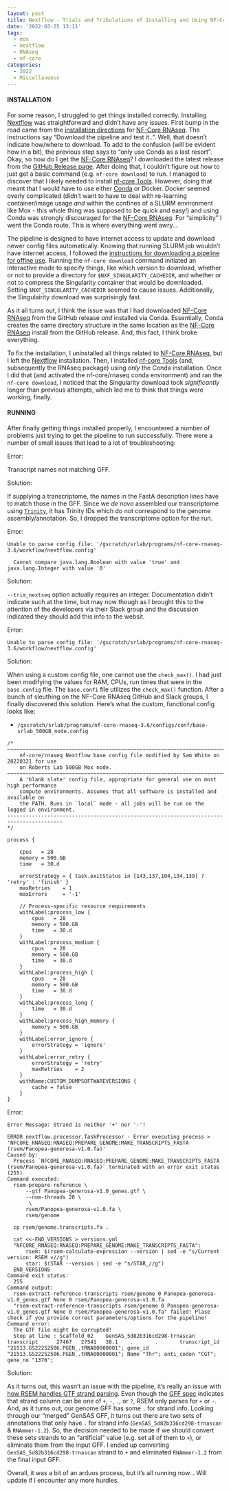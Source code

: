 ```yaml
---
layout: post
title: Nextflow - Trials and Tribulations of Installing and Using NF-Core RNAseq
date: '2022-03-25 13:11'
tags: 
  - mox
  - nextflow
  - RNAseq
  - nf-core
categories: 
  - 2022
  - Miscellaneous
---
```

#### INSTALLATION

For some reason, I struggled to get things installed correctly. Installing [Nextflow](https://www.nextflow.io/) was straightforward and didn't have any issues. First bump in the road came from the [installation directions](https://nf-co.re/rnaseq/3.6#quick-start) for [NF-Core RNAseq](https://nf-co.re/rnaseq). The instructions say "Download the pipeline and test it..". Well, that doesn't indicate how/where to download. To add to the confusion (will be evident how in a bit), the previous step says to "only use Conda as a last resort". Okay, so how do I get the [NF-Core RNAseq](https://nf-co.re/rnaseq)? I downloaded the latest release from the [GitHub Release page](https://github.com/nf-core/rnaseq/releases/tag/3.6). After doing that, I couldn't figure out how to just get a basic command (e.g. `nf-core download`) to run. I managed to discover that I likely needed to install [nf-core Tools](https://nf-co.re/tools/). However, doing that meant that I would have to use either [Conda](https://bioconda.github.io/recipes/nf-core/README.html) or Docker. Docker seemed overly complicated (didn't want to have to deal with re-learning container/image usage _and_ within the confines of a SLURM environment like Mox - this whole thing was supposed to be quick and easy!) and using Conda was strongly discouraged for the [NF-Core RNAseq](https://nf-co.re/rnaseq). For "simplicity" I went the Conda route. This is where everything went awry...

The pipeline is designed to have internet access to update and download newer config files automatically. Knowing that running SLURM job wouldn't have internet access, I followed the [instructions for downloading a pipeline for offlne use](https://nf-co.re/tools/#downloading-pipelines-for-offline-use). Running the `nf-core download` command initiated an interactive mode to specify things, like which version to download, whether or not to provide a directory for `$NXF_SINGULARITY_CACHEDIR`, and whether or not to compress the Singularity container that would be downloaded. Setting `$NXF_SINGULARITY_CACHEDIR` seemed to cause issues. Additionally, the Singulairity download was surprisingly fast.

As it all turns out, I think the issue was that I had downloaded [NF-Core RNAseq](https://nf-co.re/rnaseq) from the GitHub release _and_ installed via Conda. Essentially, Conda creates the same directory structure in the same location as the [NF-Core RNAseq](https://nf-co.re/rnaseq) install from the GitHub release. And, this fact, I think broke everything. 

To fix the installation, I uninstalled all things related to [NF-Core RNAseq](https://nf-co.re/rnaseq), but I left the [Nextflow](https://www.nextflow.io/) installation. Then, I installed [nf-core Tools](https://nf-co.re/tools/) (and, subsequently the RNAseq package) using _only_ the Conda installation. Once I did that (and activated the nf-core/rnaseq conda environment) and ran the `nf-core download`, I noticed that the Singularity download took _significantly_ longer than previous attempts, which led me to think that things were working, finally.

#### RUNNING

After finally getting things installed properly, I encountered a number of problems just trying to get the pipeline to run successfully. There were a number of small issues that lead to a lot of troubleshooting:

Error:

Transcript names not matching GFF.

Solution:

If supplying a transcriptome, the names in the FastA description lines have to match those in the GFF. Since we _de novo_ assembled our transcriptome using [`Trinity`](https://github.com/trinityrnaseq/trinityrnaseq/wiki), it has Trinity IDs which do not correspond to the genome assembly/annotation. So, I dropped the transcriptome option for the run.

Error:

```
Unable to parse config file: '/gscratch/srlab/programs/nf-core-rnaseq-3.6/workflow/nextflow.config'

  Cannot compare java.lang.Boolean with value 'true' and java.lang.Integer with value '0'
```

Solution:

```--trim_nextseq``` option actually requires an integer. Documentation didn't indicate such at the time, but may now though as I brought this to the attention of the developers via their Slack group and the discussion indicated they should add this info to the websit.

Error:

```
Unable to parse config file: '/gscratch/srlab/programs/nf-core-rnaseq-3.6/workflow/nextflow.config'
```

Solution:

When using a custom config file, one cannot use the `check_max()`. I had just been modifying the values for RAM, CPUs, run times that were in the `base.config` file. The `base.confi` file utilizes the `check_max()` function. After a bunch of sleuthing on the NF-Core RNAseq GitHub and Slack groups, I finally discovered this solution. Here's what the custom, functional config looks like:

- `/gscratch/srlab/programs/nf-core-rnaseq-3.6/configs/conf/base-srlab_500GB_node.config`

```
/*
~~~~~~~~~~~~~~~~~~~~~~~~~~~~~~~~~~~~~~~~~~~~~~~~~~~~~~~~~~~~~~~~~~~~~~~~~~~~~~~~~~~~~~~
    nf-core/rnaseq Nextflow base config file modified by Sam White on 20220321 for use
    on Roberts Lab 500GB Mox node.
~~~~~~~~~~~~~~~~~~~~~~~~~~~~~~~~~~~~~~~~~~~~~~~~~~~~~~~~~~~~~~~~~~~~~~~~~~~~~~~~~~~~~~~
    A 'blank slate' config file, appropriate for general use on most high performance
    compute environments. Assumes that all software is installed and available on
    the PATH. Runs in `local` mode - all jobs will be run on the logged in environment.
----------------------------------------------------------------------------------------
*/

process {

    cpus   = 28
    memory = 500.GB
    time   = 30.d

    errorStrategy = { task.exitStatus in [143,137,104,134,139] ? 'retry' : 'finish' }
    maxRetries    = 1
    maxErrors     = '-1'

    // Process-specific resource requirements
    withLabel:process_low {
        cpus   = 28
        memory = 500.GB
        time   = 30.d
    }
    withLabel:process_medium {
        cpus   = 28
        memory = 500.GB
        time   = 30.d
    }
    withLabel:process_high {
        cpus   = 28
        memory = 500.GB
        time   = 30.d
    }
    withLabel:process_long {
        time   = 30.d
    }
    withLabel:process_high_memory {
        memory = 500.GB
    }
    withLabel:error_ignore {
        errorStrategy = 'ignore'
    }
    withLabel:error_retry {
        errorStrategy = 'retry'
        maxRetries    = 2
    }
    withName:CUSTOM_DUMPSOFTWAREVERSIONS {
        cache = false
    }
}
```

Error:

`Error Message: Strand is neither '+' nor '-'!`

```
ERROR nextflow.processor.TaskProcessor - Error executing process > 'NFCORE_RNASEQ:RNASEQ:PREPARE_GENOME:MAKE_TRANSCRIPTS_FASTA (rsem/Panopea-generosa-v1.0.fa)'
Caused by:
  Process `NFCORE_RNASEQ:RNASEQ:PREPARE_GENOME:MAKE_TRANSCRIPTS_FASTA (rsem/Panopea-generosa-v1.0.fa)` terminated with an error exit status (255)
Command executed:
  rsem-prepare-reference \
      --gtf Panopea-generosa-v1.0_genes.gtf \
      --num-threads 28 \
       \
      rsem/Panopea-generosa-v1.0.fa \
      rsem/genome
  
  cp rsem/genome.transcripts.fa .
  
  cat <<-END_VERSIONS > versions.yml
  "NFCORE_RNASEQ:RNASEQ:PREPARE_GENOME:MAKE_TRANSCRIPTS_FASTA":
      rsem: $(rsem-calculate-expression --version | sed -e "s/Current version: RSEM v//g")
      star: $(STAR --version | sed -e "s/STAR_//g")
  END_VERSIONS
Command exit status:
  255
Command output:
  rsem-extract-reference-transcripts rsem/genome 0 Panopea-generosa-v1.0_genes.gtf None 0 rsem/Panopea-generosa-v1.0.fa
  "rsem-extract-reference-transcripts rsem/genome 0 Panopea-generosa-v1.0_genes.gtf None 0 rsem/Panopea-generosa-v1.0.fa" failed! Plase check if you provide correct parameters/options for the pipeline!
Command error:
  The GTF file might be corrupted!
  Stop at line : Scaffold_02    GenSAS_5d82b316cd298-trnascan   transcript      27467   27541   38.1    .       .       transcript_id "21513.GS22252506.PGEN_.tRNA00000001"; gene_id "21513.GS22252506.PGEN_.tRNA00000001"; Name "Thr"; anti_codon "CGT"; gene_no "1376";
```

Solution:

As it turns out, this wasn't an issue with the pipeline, it's really an issue with [how RSEM handles GTF strand parsing](https://github.com/deweylab/RSEM/blob/e4dda70e90fb5eb9b831306f1c381f8bbf71ef0e/GTFItem.h#L64). Even though the [GFF spec](https://github.com/The-Sequence-Ontology/Specifications/blob/master/gff3.md) indicates that strand column can be one of `+`, `-`, `.`, or `?`, RSEM only parses for `+` or `-`. And, as it turns out, our genome GFF has some `.` for strand info. Looking through our "merged" GenSAS GFF, it turns out there are two sets of annotations that only have `.` for strand info (`GenSAS_5d82b316cd298-trnascan` & `RNAmmer-1.2`). So, the decision needed to be made if we should convert these sets strands to an "artificial" value (e.g. set all of them to `+`), or eliminate them from the input GFF. I ended up converting `GenSAS_5d82b316cd298-trnascan` strand to `+` and eliminated `RNAmmer-1.2` from the final input GFF.

Overall, it was a bit of an arduos process, but it's all running now... Will update if I encounter any more hurdles.